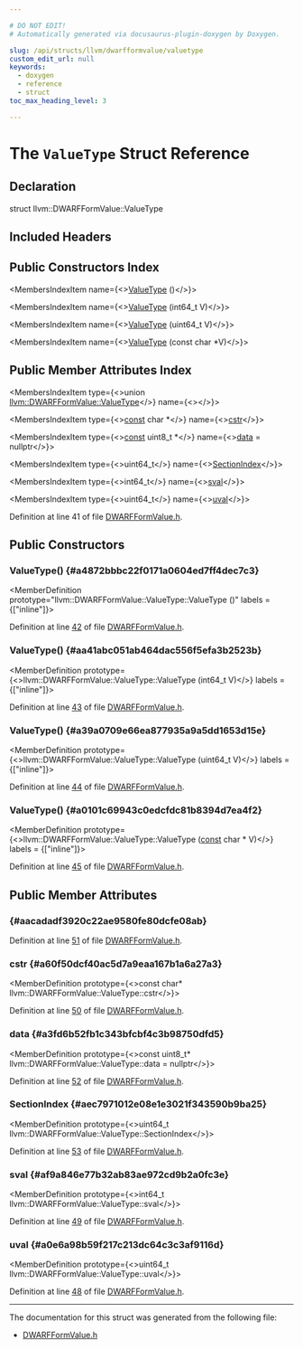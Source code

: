 ```yaml
---

# DO NOT EDIT!
# Automatically generated via docusaurus-plugin-doxygen by Doxygen.

slug: /api/structs/llvm/dwarfformvalue/valuetype
custom_edit_url: null
keywords:
  - doxygen
  - reference
  - struct
toc_max_heading_level: 3

---
```





# The `ValueType` Struct Reference

<DoxygenPage pluginConfig={pluginConfig}>



## Declaration

<CodeBlock>struct llvm::DWARFFormValue::ValueType</CodeBlock>

## Included Headers

<IncludesList>
<IncludesListItem
  filePath="llvm/DebugInfo/DWARF/DWARFFormValue.h"
  permalink="/docs/api/files/include/include/llvm/include/llvm/debuginfo/include/llvm/debuginfo/dwarf/dwarfformvalue-h"
  isLocal="true" />
</IncludesList>

## Public Constructors Index

<MembersIndex>

<MembersIndexItem
  name={<><a href="#a4872bbbc22f0171a0604ed7ff4dec7c3">ValueType</a> ()</>}>
</MembersIndexItem>

<MembersIndexItem
  name={<><a href="#aa41abc051ab464dac556f5efa3b2523b">ValueType</a> (int64&#95;t V)</>}>
</MembersIndexItem>

<MembersIndexItem
  name={<><a href="#a39a0709e66ea877935a9a5dd1653d15e">ValueType</a> (uint64&#95;t V)</>}>
</MembersIndexItem>

<MembersIndexItem
  name={<><a href="#a0101c69943c0edcfdc81b8394d7ea4f2">ValueType</a> (const char &#42;V)</>}>
</MembersIndexItem>

</MembersIndex>

## Public Member Attributes Index

<MembersIndex>

<MembersIndexItem
  type={<>union <a href="/docs/api/structs/llvm/dwarfformvalue/valuetype">llvm::DWARFFormValue::ValueType</a></>}
  name={<><a href="#aacadadf3920c22ae9580fe80dcfe08ab"></a></>}>
</MembersIndexItem>

<MembersIndexItem
  type={<><a href="/docs/api/files/lib/lib/target/lib/target/aarch64/aarch64promoteconstant-cpp/#a90f8350fecae261c25be85d38b451bff">const</a> char &#42;</>}
  name={<><a href="#a60f50dcf40ac5d7a9eaa167b1a6a27a3">cstr</a></>}>
</MembersIndexItem>

<MembersIndexItem
  type={<><a href="/docs/api/files/lib/lib/target/lib/target/aarch64/aarch64promoteconstant-cpp/#a90f8350fecae261c25be85d38b451bff">const</a> uint8&#95;t &#42;</>}
  name={<><a href="#a3fd6b52fb1c343bfcbf4c3b98750dfd5">data</a> = nullptr</>}>
</MembersIndexItem>

<MembersIndexItem
  type={<>uint64&#95;t</>}
  name={<><a href="#aec7971012e08e1e3021f343590b9ba25">SectionIndex</a></>}>
</MembersIndexItem>

<MembersIndexItem
  type={<>int64&#95;t</>}
  name={<><a href="#af9a846e77b32ab83ae972cd9b2a0fc3e">sval</a></>}>
</MembersIndexItem>

<MembersIndexItem
  type={<>uint64&#95;t</>}
  name={<><a href="#a0e6a98b59f217c213dc64c3c3af9116d">uval</a></>}>
</MembersIndexItem>

</MembersIndex>


Definition at line 41 of file <a href="/docs/api/files/include/include/llvm/include/llvm/debuginfo/include/llvm/debuginfo/dwarf/dwarfformvalue-h">DWARFFormValue.h</a>.

<SectionDefinition>

## Public Constructors

### ValueType() {#a4872bbbc22f0171a0604ed7ff4dec7c3}

<MemberDefinition
  prototype="llvm::DWARFFormValue::ValueType::ValueType ()"
  labels = {["inline"]}>

Definition at line <a href="/docs/api/files/include/include/llvm/include/llvm/debuginfo/include/llvm/debuginfo/dwarf/dwarfformvalue-h/#l00042">42</a> of file <a href="/docs/api/files/include/include/llvm/include/llvm/debuginfo/include/llvm/debuginfo/dwarf/dwarfformvalue-h">DWARFFormValue.h</a>.
</MemberDefinition>

### ValueType() {#aa41abc051ab464dac556f5efa3b2523b}

<MemberDefinition
  prototype={<>llvm::DWARFFormValue::ValueType::ValueType (int64&#95;t V)</>}
  labels = {["inline"]}>

Definition at line <a href="/docs/api/files/include/include/llvm/include/llvm/debuginfo/include/llvm/debuginfo/dwarf/dwarfformvalue-h/#l00043">43</a> of file <a href="/docs/api/files/include/include/llvm/include/llvm/debuginfo/include/llvm/debuginfo/dwarf/dwarfformvalue-h">DWARFFormValue.h</a>.
</MemberDefinition>

### ValueType() {#a39a0709e66ea877935a9a5dd1653d15e}

<MemberDefinition
  prototype={<>llvm::DWARFFormValue::ValueType::ValueType (uint64&#95;t V)</>}
  labels = {["inline"]}>

Definition at line <a href="/docs/api/files/include/include/llvm/include/llvm/debuginfo/include/llvm/debuginfo/dwarf/dwarfformvalue-h/#l00044">44</a> of file <a href="/docs/api/files/include/include/llvm/include/llvm/debuginfo/include/llvm/debuginfo/dwarf/dwarfformvalue-h">DWARFFormValue.h</a>.
</MemberDefinition>

### ValueType() {#a0101c69943c0edcfdc81b8394d7ea4f2}

<MemberDefinition
  prototype={<>llvm::DWARFFormValue::ValueType::ValueType (<a href="/docs/api/files/lib/lib/target/lib/target/aarch64/aarch64promoteconstant-cpp/#a90f8350fecae261c25be85d38b451bff">const</a> char &#42; V)</>}
  labels = {["inline"]}>

Definition at line <a href="/docs/api/files/include/include/llvm/include/llvm/debuginfo/include/llvm/debuginfo/dwarf/dwarfformvalue-h/#l00045">45</a> of file <a href="/docs/api/files/include/include/llvm/include/llvm/debuginfo/include/llvm/debuginfo/dwarf/dwarfformvalue-h">DWARFFormValue.h</a>.
</MemberDefinition>

</SectionDefinition>

<SectionDefinition>

## Public Member Attributes

###  {#aacadadf3920c22ae9580fe80dcfe08ab}

<MemberDefinition
  prototype="union llvm::DWARFFormValue::ValueType llvm::DWARFFormValue::ValueType">

Definition at line <a href="/docs/api/files/include/include/llvm/include/llvm/debuginfo/include/llvm/debuginfo/dwarf/dwarfformvalue-h/#l00051">51</a> of file <a href="/docs/api/files/include/include/llvm/include/llvm/debuginfo/include/llvm/debuginfo/dwarf/dwarfformvalue-h">DWARFFormValue.h</a>.
</MemberDefinition>

### cstr {#a60f50dcf40ac5d7a9eaa167b1a6a27a3}

<MemberDefinition
  prototype={<>const char&#42; llvm::DWARFFormValue::ValueType::cstr</>}>

Definition at line <a href="/docs/api/files/include/include/llvm/include/llvm/debuginfo/include/llvm/debuginfo/dwarf/dwarfformvalue-h/#l00050">50</a> of file <a href="/docs/api/files/include/include/llvm/include/llvm/debuginfo/include/llvm/debuginfo/dwarf/dwarfformvalue-h">DWARFFormValue.h</a>.
</MemberDefinition>

### data {#a3fd6b52fb1c343bfcbf4c3b98750dfd5}

<MemberDefinition
  prototype={<>const uint8&#95;t&#42; llvm::DWARFFormValue::ValueType::data = nullptr</>}>

Definition at line <a href="/docs/api/files/include/include/llvm/include/llvm/debuginfo/include/llvm/debuginfo/dwarf/dwarfformvalue-h/#l00052">52</a> of file <a href="/docs/api/files/include/include/llvm/include/llvm/debuginfo/include/llvm/debuginfo/dwarf/dwarfformvalue-h">DWARFFormValue.h</a>.
</MemberDefinition>

### SectionIndex {#aec7971012e08e1e3021f343590b9ba25}

<MemberDefinition
  prototype={<>uint64&#95;t llvm::DWARFFormValue::ValueType::SectionIndex</>}>

Definition at line <a href="/docs/api/files/include/include/llvm/include/llvm/debuginfo/include/llvm/debuginfo/dwarf/dwarfformvalue-h/#l00053">53</a> of file <a href="/docs/api/files/include/include/llvm/include/llvm/debuginfo/include/llvm/debuginfo/dwarf/dwarfformvalue-h">DWARFFormValue.h</a>.
</MemberDefinition>

### sval {#af9a846e77b32ab83ae972cd9b2a0fc3e}

<MemberDefinition
  prototype={<>int64&#95;t llvm::DWARFFormValue::ValueType::sval</>}>

Definition at line <a href="/docs/api/files/include/include/llvm/include/llvm/debuginfo/include/llvm/debuginfo/dwarf/dwarfformvalue-h/#l00049">49</a> of file <a href="/docs/api/files/include/include/llvm/include/llvm/debuginfo/include/llvm/debuginfo/dwarf/dwarfformvalue-h">DWARFFormValue.h</a>.
</MemberDefinition>

### uval {#a0e6a98b59f217c213dc64c3c3af9116d}

<MemberDefinition
  prototype={<>uint64&#95;t llvm::DWARFFormValue::ValueType::uval</>}>

Definition at line <a href="/docs/api/files/include/include/llvm/include/llvm/debuginfo/include/llvm/debuginfo/dwarf/dwarfformvalue-h/#l00048">48</a> of file <a href="/docs/api/files/include/include/llvm/include/llvm/debuginfo/include/llvm/debuginfo/dwarf/dwarfformvalue-h">DWARFFormValue.h</a>.
</MemberDefinition>

</SectionDefinition>

<hr/>

The documentation for this struct was generated from the following file:

<ul>
<li><a href="/docs/api/files/include/include/llvm/include/llvm/debuginfo/include/llvm/debuginfo/dwarf/dwarfformvalue-h">DWARFFormValue.h</a></li>
</ul>

</DoxygenPage>
